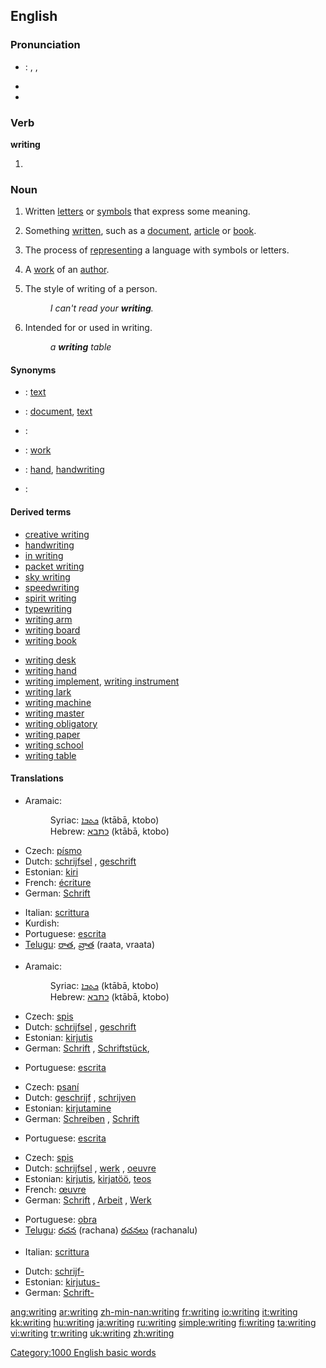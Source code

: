 ==English==

{{rank|expected|considered|proper|758|writing|allowed|per|result}}

===Pronunciation===
*{{italbrac|UK, US}}: {{enPR|rĭtʹĭng}}, {{IPA|/ˈraɪtɪŋ/}}, {{SAMPA|/"raItIN/}}
*{{audio|en-us-writing.ogg|Audio (US)}}
*{{rhymes|aɪtɪŋ}}

===Verb===
'''writing'''

# {{present participle of|write}}

===Noun===
{{en-noun|s|-}}
{{wikipedia}}

#{{italbrac|uncountable}} Written [[letter]]s or [[symbol]]s that express some meaning.
#{{italbrac|uncountable}} Something [[written]], such as a [[document]], [[article]] or [[book]].
#{{italbrac|uncountable}} The process of [[represent]]ing a language with symbols or letters.
#{{italbrac|countable}} A [[work]] of an [[author]].
#{{italbrac|countable}} The style of writing of a person.
#:''I can't read your '''writing'''.''
#{{italbrac|as a modifier}} Intended for or used in writing.
#:''a '''writing''' table''

====Synonyms====
*{{italbrac|written letters or symbols that express some meaning}}: [[text]]
*{{italbrac|something written}}: [[document]], [[text]]
*{{italbrac|process of representing a language with symbols or letters}}:
*{{italbrac|work of an author}}: [[work]]
*{{italbrac|the style of writing of a person}}: [[hand]], [[handwriting]]
*{{italbrac|intended for or used in writing}}:

====Derived terms====
{{rel-top|Terms derived from ''writing''}}
*[[creative writing]]
*[[handwriting]]
*[[in writing]]
*[[packet writing]]
*[[sky writing]]
*[[speedwriting]]
*[[spirit writing]]
*[[typewriting]]<!--noun-->
*[[writing arm]]
*[[writing board]]
*[[writing book]]
{{rel-mid}}
*[[writing desk]]
*[[writing hand]]
*[[writing implement]], [[writing instrument]]
*[[writing lark]]
*[[writing machine]]
*[[writing master]]
*[[writing obligatory]]
*[[writing paper]]
*[[writing school]]
*[[writing table]]
{{rel-bottom}}

====Translations====
{{trans-top|written letters or symbols that express some meaning}}
*Aramaic:
*:Syriac: [[ܟܬܒܐ]] (ktābā, ktobo) {{m}}
*:Hebrew: [[כתבא]] (ktābā, ktobo) {{m}}
*Czech: [[písmo]] {{n}}
*Dutch: [[schrijfsel]] {{n}}, [[geschrift]] {{n}}
*Estonian: [[kiri]]
*French: [[écriture]] {{f}}
*German: [[Schrift]] {{f}}
{{trans-mid}}
*Italian: [[scrittura]] {{f}}
*Kurdish: {{KUchar|[[نوسین]]}}
*Portuguese: [[escrita]] {{f}}
*[[Telugu]]: [[రాత]], [[వ్రాత]] (raata, vraata)
{{trans-bottom}}

{{trans-top|something written}}
*Aramaic:
*:Syriac: [[ܟܬܒܐ]] (ktābā, ktobo) {{m}}
*:Hebrew: [[כתבא]] (ktābā, ktobo) {{m}}
*Czech: [[spis]] {{m}}
*Dutch: [[schrijfsel]] {{n}}, [[geschrift]] {{n}}
*Estonian: [[kirjutis]]
*German: [[Schrift]] {{f}}, [[Schriftstück]], {{n}}
{{trans-mid}}
*Portuguese: [[escrita]] {{f}}
{{trans-bottom}}

{{trans-top|the process of representing a language}}
*Czech: [[psaní]] {{n}}
*Dutch: [[geschrijf]] {{n}}, [[schrijven]] {{n}}
*Estonian: [[kirjutamine]]
*German: [[Schreiben]] {{n}}, {{italbrac|only idiomatic}} [[Schrift]] {{f}}
{{trans-mid}}
*Portuguese: [[escrita]] {{f}}
{{trans-bottom}}

{{trans-top|a work of an author}}
*Czech: [[spis]] {{m}}
*Dutch: [[schrijfsel]] {{n}}, [[werk]] {{n}}, [[oeuvre]] {{n}}
*Estonian: [[kirjutis]], [[kirjatöö]], [[teos]]
*French: [[œuvre]] {{f}}
*German: [[Schrift]] {{f}}, [[Arbeit]] {{f}}, [[Werk]] {{n}}
{{trans-mid}}
*Portuguese: [[obra]] {{f}}
*[[Telugu]]: [[రచన]] (rachana) {{italbrac|usually plural}} [[రచనలు]] (rachanalu)
{{trans-bottom}}

{{trans-top|style of writing of a person}}
*Italian: [[scrittura]] {{f}}
{{trans-mid}}
{{trans-bottom}}

{{trans-top|made for or used in writing}}
*Dutch: [[schrijf-]]
*Estonian: [[kirjutus-]]
*German: [[Schrift-]]
{{trans-mid}}
{{trans-bottom}}

[[Category:1000 English basic words]]

[[ang:writing]]
[[ar:writing]]
[[zh-min-nan:writing]]
[[fr:writing]]
[[io:writing]]
[[it:writing]]
[[kk:writing]]
[[hu:writing]]
[[ja:writing]]
[[ru:writing]]
[[simple:writing]]
[[fi:writing]]
[[ta:writing]]
[[vi:writing]]
[[tr:writing]]
[[uk:writing]]
[[zh:writing]]